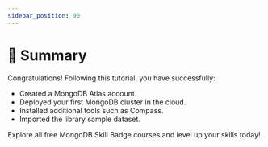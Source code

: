```yaml
---
sidebar_position: 90
---
```




# 🎯 Summary

Congratulations! Following this tutorial, you have successfully:
* Created a MongoDB Atlas account.
* Deployed your first MongoDB cluster in the cloud.
* Installed additional tools such as Compass.
* Imported the library sample dataset.

Explore all free <Link to="https://learn.mongodb.com/skills?team=devrel&">MongoDB Skill Badge</Link> courses and level up your skills today!
